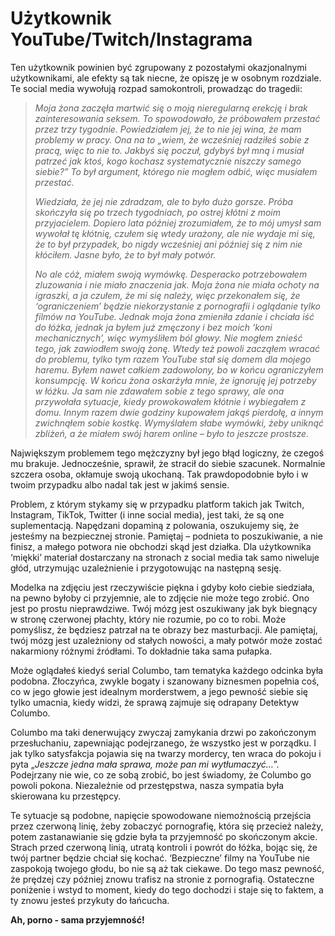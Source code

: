 # Użytkownik YouTube/Twitch/Instagrama

Ten użytkownik powinien być zgrupowany z pozostałymi okazjonalnymi użytkownikami, ale efekty są tak niecne, że opiszę je w osobnym rozdziale. Te social media wywołują rozpad samokontroli, prowadząc do tragedii:

> *Moja żona zaczęła martwić się o moją nieregularną erekcję i brak zainteresowania seksem. To spowodowało, że próbowałem przestać przez trzy tygodnie. Powiedziałem jej, że to nie jej wina, że mam problemy w pracy. Ona na to „wiem, że wcześniej radziłeś sobie z pracą, więc to nie to. Jakbyś się poczuł, gdybyś był mną i musiał patrzeć jak ktoś, kogo kochasz systematycznie niszczy samego siebie?” To był argument, którego nie mogłem odbić, więc musiałem przestać.*
>
> *Wiedziała, że jej nie zdradzam, ale to było dużo gorsze. Próba skończyła się po trzech tygodniach, po ostrej kłótni z moim przyjacielem. Dopiero lata później zrozumiałem, że to mój umysł sam wywołał tę kłótnię, czułem się wtedy urażony, ale nie wydaje mi się, że to był przypadek, bo nigdy wcześniej ani później się z nim nie kłóciłem. Jasne było, że to był mały potwór.*
> 
> *No ale cóż, miałem swoją wymówkę. Desperacko potrzebowałem zluzowania i nie miało znaczenia jak. Moja żona nie miała ochoty na igraszki, a ja czułem, że mi się należy, więc przekonałem się, że 'ograniczeniem' będzie niekorzystanie z pornografii i oglądanie tylko filmów na YouTube. Jednak moja żona zmieniła zdanie i chciała iść do łóżka, jednak ja byłem już zmęczony i bez moich 'koni mechanicznych', więc wymyśliłem ból głowy. Nie mogłem znieść tego, jak zawiodłem swoją żonę. Wtedy też powoli zacząłem wracać do problemu, tylko tym razem YouTube stał się domem dla mojego haremu. Byłem nawet całkiem zadowolony, bo w końcu ograniczyłem konsumpcję. W końcu żona oskarżyła mnie, że ignoruję jej potrzeby w łóżku. Ja sam nie zdawałem sobie z tego sprawy, ale ona przywołała sytuacje, kiedy prowokowałem kłótnie i wybiegałem z domu. Innym razem dwie godziny kupowałem jakąś pierdołę, a innym zwichnąłem sobie kostkę. Wymyślałem słabe wymówki, żeby uniknąć zbliżeń, a że miałem swój harem online – było to jeszcze prostsze.*

Największym problemem tego mężczyzny był jego błąd logiczny, że czegoś mu brakuje.
Jednocześnie, sprawił, że stracił do siebie szacunek. Normalnie szczera osoba, okłamuje swoją ukochaną. Tak prawdopodobnie było i w twoim przypadku albo nadal tak jest w jakimś sensie.

Problem, z którym stykamy się w przypadku platform takich jak Twitch, Instagram, TikTok, Twitter (i inne social media), jest taki, że są one suplementacją. Napędzani dopaminą z polowania, oszukujemy się, że jesteśmy na bezpiecznej stronie. Pamiętaj – podnieta to poszukiwanie, a nie finisz, a małego potwora nie obchodzi skąd jest działka. Dla użytkownika 'miękki' materiał dostarczany na stronach z social media tak samo niweluje głód, utrzymując uzależnienie i przygotowując na następną sesję.

Modelka na zdjęciu jest rzeczywiście piękna i gdyby koło ciebie siedziała, na pewno byłoby ci przyjemnie, ale to zdjęcie nie może tego zrobić. Ono jest po prostu nieprawdziwe. Twój mózg jest oszukiwany jak byk biegnący w stronę czerwonej płachty, który nie rozumie, po co to robi. Może pomyślisz, że będziesz patrzał na te obrazy bez masturbacji. Ale pamiętaj, twój mózg jest uzależniony od stałych nowości, a mały potwór może zostać nakarmiony różnymi źródłami. To dokładnie taka sama pułapka.

Może oglądałeś kiedyś serial Columbo, tam tematyka każdego odcinka była podobna.
Złoczyńca, zwykle bogaty i szanowany biznesmen popełnia coś, co w jego głowie jest idealnym morderstwem, a jego pewność siebie się tylko umacnia, kiedy widzi, że sprawą zajmuje się odrapany Detektyw Columbo.

Columbo ma taki denerwujący zwyczaj zamykania drzwi po zakończonym przesłuchaniu, zapewniając podejrzanego, że wszystko jest w porządku. I jak tylko satysfakcja pojawia się na twarzy mordercy, ten wraca do pokoju i pyta „*Jeszcze jedna mała sprawa, może pan mi wytłumaczyć...*”. Podejrzany nie wie, co ze sobą zrobić, bo jest świadomy, że Columbo go powoli pokona. Niezależnie od przestępstwa, nasza sympatia była skierowana ku przestępcy.

Te sytuacje są podobne, napięcie spowodowane niemożnością przejścia przez czerwoną linię, żeby zobaczyć pornografię, która się przecież należy, potem zastanawianie się gdzie była ta przyjemność po skończonym akcie. Strach przed czerwoną linią, utratą kontroli i powrót do łóżka, bojąc się, że twój partner będzie chciał się kochać. 'Bezpieczne' filmy na YouTube nie zaspokoją twojego głodu, bo nie są aż tak ciekawe. Do tego masz pewność, że prędzej czy później znowu trafisz na stronie z pornografią. Ostateczne poniżenie i wstyd to moment, kiedy do tego dochodzi i staje się to faktem, a ty znowu jesteś przykuty do łańcucha.

**Ah, porno - sama przyjemność!**